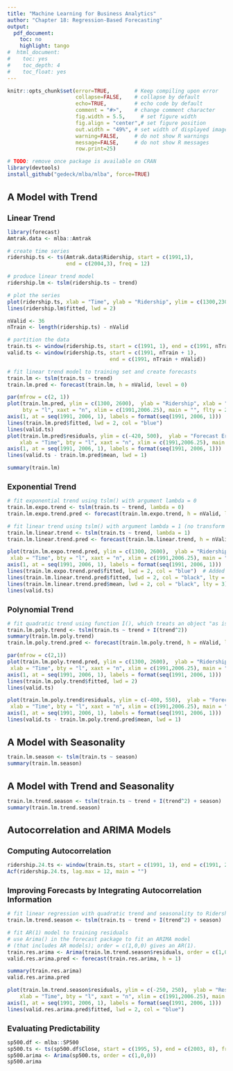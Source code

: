 ```yaml
---
title: "Machine Learning for Business Analytics"
author: "Chapter 18: Regression-Based Forecasting"
output:
  pdf_document:
    toc: no
    highlight: tango
#  html_document:
#    toc: yes
#    toc_depth: 4
#    toc_float: yes
---
```

<style>
h1.title { font-size: 28px; }
h1 { font-size: 22px; }
h2 { font-size: 18px; }
h3 { font-size: 14px; }
h4 { font-size: 12px; }
</style>
```r
knitr::opts_chunk$set(error=TRUE,        # Keep compiling upon error
                      collapse=FALSE,    # collapse by default
                      echo=TRUE,         # echo code by default
                      comment = "#>",    # change comment character
                      fig.width = 5.5,     # set figure width
                      fig.align = "center",# set figure position
                      out.width = "49%", # set width of displayed images
                      warning=FALSE,     # do not show R warnings
                      message=FALSE,     # do not show R messages
                      row.print=25)
```


```r
# TODO: remove once package is available on CRAN
library(devtools)
install_github("gedeck/mlba/mlba", force=TRUE)
```

# A Model with Trend
## Linear Trend
```r
library(forecast)
Amtrak.data <- mlba::Amtrak

# create time series
ridership.ts <- ts(Amtrak.data$Ridership, start = c(1991,1),
                   end = c(2004,3), freq = 12)

# produce linear trend model
ridership.lm <- tslm(ridership.ts ~ trend)

# plot the series
plot(ridership.ts, xlab = "Time", ylab = "Ridership", ylim = c(1300,2300), bty = "l")
lines(ridership.lm$fitted, lwd = 2)
```

```r
nValid <- 36
nTrain <- length(ridership.ts) - nValid

# partition the data
train.ts <- window(ridership.ts, start = c(1991, 1), end = c(1991, nTrain))
valid.ts <- window(ridership.ts, start = c(1991, nTrain + 1),
                                 end = c(1991, nTrain + nValid))
```

```r
# fit linear trend model to training set and create forecasts
train.lm <- tslm(train.ts ~ trend)
train.lm.pred <- forecast(train.lm, h = nValid, level = 0)

par(mfrow = c(2, 1))
plot(train.lm.pred, ylim = c(1300, 2600),  ylab = "Ridership", xlab = "Time",
     bty = "l", xaxt = "n", xlim = c(1991,2006.25), main = "", flty = 2)
axis(1, at = seq(1991, 2006, 1), labels = format(seq(1991, 2006, 1)))
lines(train.lm.pred$fitted, lwd = 2, col = "blue")
lines(valid.ts)
plot(train.lm.pred$residuals, ylim = c(-420, 500),  ylab = "Forecast Errors",
    xlab = "Time", bty = "l", xaxt = "n", xlim = c(1991,2006.25), main = "")
axis(1, at = seq(1991, 2006, 1), labels = format(seq(1991, 2006, 1)))
lines(valid.ts - train.lm.pred$mean, lwd = 1)
```

```r
summary(train.lm)
```

## Exponential Trend
```r
# fit exponential trend using tslm() with argument lambda = 0
train.lm.expo.trend <- tslm(train.ts ~ trend, lambda = 0)
train.lm.expo.trend.pred <- forecast(train.lm.expo.trend, h = nValid, level = 0)

# fit linear trend using tslm() with argument lambda = 1 (no transform of y)
train.lm.linear.trend <- tslm(train.ts ~ trend, lambda = 1)
train.lm.linear.trend.pred <- forecast(train.lm.linear.trend, h = nValid, level = 0)

plot(train.lm.expo.trend.pred, ylim = c(1300, 2600),  ylab = "Ridership",
 xlab = "Time", bty = "l", xaxt = "n", xlim = c(1991,2006.25), main = "", flty = 2)
axis(1, at = seq(1991, 2006, 1), labels = format(seq(1991, 2006, 1)))
lines(train.lm.expo.trend.pred$fitted, lwd = 2, col = "blue")  # Added in 6-5
lines(train.lm.linear.trend.pred$fitted, lwd = 2, col = "black", lty = 3)
lines(train.lm.linear.trend.pred$mean, lwd = 2, col = "black", lty = 3)
lines(valid.ts)
```

## Polynomial Trend
```r
# fit quadratic trend using function I(), which treats an object "as is".
train.lm.poly.trend <- tslm(train.ts ~ trend + I(trend^2))
summary(train.lm.poly.trend)
train.lm.poly.trend.pred <- forecast(train.lm.poly.trend, h = nValid, level = 0)

par(mfrow = c(2,1))
plot(train.lm.poly.trend.pred, ylim = c(1300, 2600),  ylab = "Ridership",
 xlab = "Time", bty = "l", xaxt = "n", xlim = c(1991,2006.25), main = "", flty = 2)
axis(1, at = seq(1991, 2006, 1), labels = format(seq(1991, 2006, 1)))
lines(train.lm.poly.trend$fitted, lwd = 2)
lines(valid.ts)

plot(train.lm.poly.trend$residuals, ylim = c(-400, 550),  ylab = "Forecast Errors",
 xlab = "Time", bty = "l", xaxt = "n", xlim = c(1991,2006.25), main = "")
axis(1, at = seq(1991, 2006, 1), labels = format(seq(1991, 2006, 1)))
lines(valid.ts - train.lm.poly.trend.pred$mean, lwd = 1)
```

# A Model with Seasonality
```r
train.lm.season <- tslm(train.ts ~ season)
summary(train.lm.season)
```

# A Model with Trend and Seasonality
```r
train.lm.trend.season <- tslm(train.ts ~ trend + I(trend^2) + season)
summary(train.lm.trend.season)
```

# Autocorrelation and ARIMA Models
## Computing Autocorrelation
```r
ridership.24.ts <- window(train.ts, start = c(1991, 1), end = c(1991, 24))
Acf(ridership.24.ts, lag.max = 12, main = "")
```

## Improving Forecasts by Integrating Autocorrelation Information
```r
# fit linear regression with quadratic trend and seasonality to Ridership
train.lm.trend.season <- tslm(train.ts ~ trend + I(trend^2) + season)

# fit AR(1) model to training residuals
# use Arima() in the forecast package to fit an ARIMA model
# (that includes AR models); order = c(1,0,0) gives an AR(1).
train.res.arima <- Arima(train.lm.trend.season$residuals, order = c(1,0,0))
valid.res.arima.pred <- forecast(train.res.arima, h = 1)
```

```r
summary(train.res.arima)
valid.res.arima.pred
```

```r
plot(train.lm.trend.season$residuals, ylim = c(-250, 250),  ylab = "Residuals",
    xlab = "Time", bty = "l", xaxt = "n", xlim = c(1991,2006.25), main = "")
axis(1, at = seq(1991, 2006, 1), labels = format(seq(1991, 2006, 1)))
lines(valid.res.arima.pred$fitted, lwd = 2, col = "blue")
```

## Evaluating Predictability
```r
sp500.df <- mlba::SP500
sp500.ts <- ts(sp500.df$Close, start = c(1995, 5), end = c(2003, 8), freq = 12)
sp500.arima <- Arima(sp500.ts, order = c(1,0,0))
sp500.arima
```

